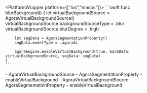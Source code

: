 <PlatformWrapper platform={["ios","macos"]}>
    ```swift
    func blurBackground() {
        let virtualBackgroundSource = AgoraVirtualBackgroundSource()
        virtualBackgroundSource.backgroundSourceType = .blur
        virtualBackgroundSource.blurDegree = .high

        let segData = AgoraSegmentationProperty()
        segData.modelType = .agoraAi

        agoraEngine.enableVirtualBackground(true, backData: virtualBackgroundSource, segData: segData)
    }
    ```

<PlatformWrapper platform="ios">
    - <Link target="_blank" to="{{Global.API_REF_IOS_ROOT_RTC_ENGINE_KIT}}/agoravirtualbackgroundsource">AgoraVirtualBackgroundSource</Link>
    - <Link target="_blank" to="{{Global.API_REF_IOS_ROOT_RTC_ENGINE_KIT}}/agorasegmentationproperty">AgoraSegmentationProperty</Link>
    - <Link target="_blank" to="{{Global.API_REF_IOS_ROOT_RTC_ENGINE_KIT}}/agorartcenginekit/enablevirtualbackground(_:backdata:segdata:)">enableVirtualBackground</Link>
</PlatformWrapper>
<PlatformWrapper platform="macos">
    - <Link target="_blank" to="{{Global.API_REF_MACOS_ROOT_RTC_ENGINE_KIT}}/agoravirtualbackgroundsource">AgoraVirtualBackgroundSource</Link>
    - <Link target="_blank" to="{{Global.API_REF_MACOS_ROOT_RTC_ENGINE_KIT}}/agorasegmentationproperty">AgoraSegmentationProperty</Link>
    - <Link target="_blank" to="{{Global.API_REF_MACOS_ROOT_RTC_ENGINE_KIT}}/agorartcenginekit/enablevirtualbackground(_:backdata:segdata:)">enableVirtualBackground</Link>
</PlatformWrapper>
</PlatformWrapper>